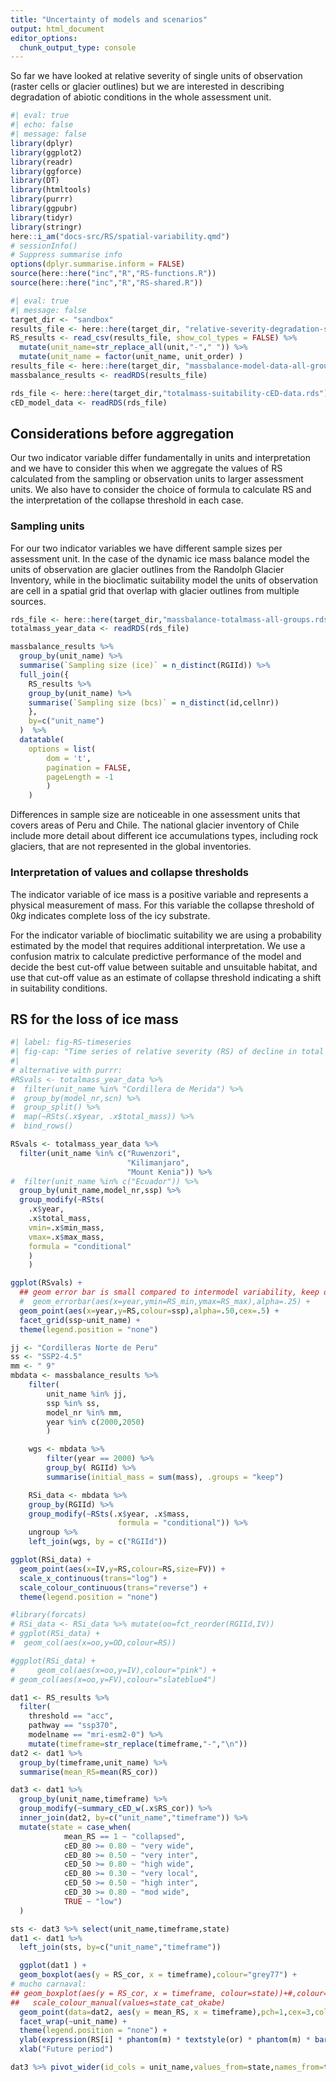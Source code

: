 ```yaml
---
title: "Uncertainty of models and scenarios"
output: html_document
editor_options: 
  chunk_output_type: console
---
```


So far we have looked at relative severity of single units of observation (raster cells or glacier outlines) but we are interested in describing degradation of abiotic conditions in the whole assessment unit.

```r
#| eval: true
#| echo: false
#| message: false
library(dplyr)
library(ggplot2)
library(readr)
library(ggforce)
library(DT)
library(htmltools)
library(purrr)
library(ggpubr)
library(tidyr)
library(stringr)
here::i_am("docs-src/RS/spatial-variability.qmd")
# sessionInfo()
# Suppress summarise info
options(dplyr.summarise.inform = FALSE)
source(here::here("inc","R","RS-functions.R"))
source(here::here("inc","R","RS-shared.R"))
```

```r
#| eval: true
#| message: false
target_dir <- "sandbox"
results_file <- here::here(target_dir, "relative-severity-degradation-suitability-all-tropical-glaciers.csv")
RS_results <- read_csv(results_file, show_col_types = FALSE) %>%
  mutate(unit_name=str_replace_all(unit,"-"," ")) %>%
  mutate(unit_name = factor(unit_name, unit_order) )
results_file <- here::here(target_dir, "massbalance-model-data-all-groups.rds")
massbalance_results <- readRDS(results_file)

rds_file <- here::here(target_dir,"totalmass-suitability-cED-data.rds")
cED_model_data <- readRDS(rds_file)
```

## Considerations before aggregation

Our two indicator variable differ fundamentally in units and interpretation and we have to consider this when we aggregate the values of RS calculated from the sampling or observation units to larger assessment units. We also have to consider the choice of formula to calculate RS and the interpretation of the collapse threshold in each case.

### Sampling units

For our two indicator variables we have different sample sizes per assessment unit. In the case of the dynamic ice mass balance model the units of observation are glacier outlines from the Randolph Glacier Inventory, while in the bioclimatic suitability model the units of observation are cell in a spatial grid that overlap with glacier outlines from multiple sources. 

```r
rds_file <- here::here(target_dir,"massbalance-totalmass-all-groups.rds")
totalmass_year_data <- readRDS(rds_file) 

massbalance_results %>%
  group_by(unit_name) %>%
  summarise(`Sampling size (ice)` = n_distinct(RGIId)) %>%
  full_join({
    RS_results %>%
    group_by(unit_name) %>%
    summarise(`Sampling size (bcs)` = n_distinct(id,cellnr))
    },
    by=c("unit_name")
  )  %>%
  datatable(
    options = list(
        dom = 't', 
        pagination = FALSE, 
        pageLength = -1
        )
    ) 

```

Differences in sample size are noticeable in one assessment units that covers areas of Peru and Chile.  The national glacier inventory of Chile include more detail about different ice accumulations types, including rock glaciers, that are not represented in the global inventories.



### Interpretation of values and collapse thresholds

The indicator variable of ice mass is a positive variable and represents a physical measurement of mass. For this variable the  collapse threshold of $0 kg$ indicates complete loss of the icy substrate. 

For the indicator variable of bioclimatic suitability we are using a probability estimated by the model that requires additional interpretation. We use a confusion matrix to calculate predictive performance of the model and decide the best cut-off value between suitable and unsuitable habitat, and use that cut-off value as an estimate of collapse threshold indicating a shift in suitability conditions.

## RS for the loss of ice mass




```r
#| label: fig-RS-timeseries
#| fig-cap: "Time series of relative severity (RS) of decline in total ice mass for different assessment units (columns) and three future scenarios (rows) based on a collapse threshold of $0 kg$ of ice. The points represents values calculated for 12 different global circulation models."
#| 
# alternative with purrr:
#RSvals <- totalmass_year_data %>%
#  filter(unit_name %in% "Cordillera de Merida") %>%
#  group_by(model_nr,scn) %>%
#  group_split() %>%
#  map(~RSts(.x$year, .x$total_mass)) %>%
#  bind_rows()

RSvals <- totalmass_year_data %>%
  filter(unit_name %in% c("Ruwenzori",
                          "Kilimanjaro", 
                          "Mount Kenia")) %>%
#  filter(unit_name %in% c("Ecuador")) %>%
  group_by(unit_name,model_nr,ssp) %>%
  group_modify(~RSts(
    .x$year,
    .x$total_mass,
    vmin=.x$min_mass,
    vmax=.x$max_mass,
    formula = "conditional"
    )
    ) 

ggplot(RSvals) +
  ## geom error bar is small compared to intermodel variability, keep out of the plot
  #  geom_errorbar(aes(x=year,ymin=RS_min,ymax=RS_max),alpha=.25) +
  geom_point(aes(x=year,y=RS,colour=ssp),alpha=.50,cex=.5) +
  facet_grid(ssp~unit_name) +
  theme(legend.position = "none")

```

```r
jj <- "Cordilleras Norte de Peru"
ss <- "SSP2-4.5"
mm <- " 9"
mbdata <- massbalance_results %>%
    filter(
        unit_name %in% jj,
        ssp %in% ss,
        model_nr %in% mm,
        year %in% c(2000,2050)
        ) 

    wgs <- mbdata %>%
        filter(year == 2000) %>%
        group_by( RGIId) %>%
        summarise(initial_mass = sum(mass), .groups = "keep") 

    RSi_data <- mbdata %>%
    group_by(RGIId) %>%
    group_modify(~RSts(.x$year, .x$mass,
                        formula = "conditional")) %>%
    ungroup %>%
    left_join(wgs, by = c("RGIId"))

ggplot(RSi_data) + 
  geom_point(aes(x=IV,y=RS,colour=RS,size=FV)) + 
  scale_x_continuous(trans="log") + 
  scale_colour_continuous(trans="reverse") + 
  theme(legend.position = "none")

#library(forcats)
# RSi_data <- RSi_data %>% mutate(oo=fct_reorder(RGIId,IV))
# ggplot(RSi_data) + 
#  geom_col(aes(x=oo,y=OD,colour=RS)) 

#ggplot(RSi_data) + 
#     geom_col(aes(x=oo,y=IV),colour="pink") + 
# geom_col(aes(x=oo,y=FV),colour="slateblue4")

```

```r
dat1 <- RS_results %>%
  filter(
    threshold == "acc",
    pathway == "ssp370",
    modelname == "mri-esm2-0") %>%
    mutate(timeframe=str_replace(timeframe,"-","\n"))
dat2 <- dat1 %>%
  group_by(timeframe,unit_name) %>%
  summarise(mean_RS=mean(RS_cor))

dat3 <- dat1 %>%
  group_by(unit_name,timeframe) %>%
  group_modify(~summary_cED_w(.x$RS_cor)) %>%
  inner_join(dat2, by=c("unit_name","timeframe")) %>%
  mutate(state = case_when(
            mean_RS == 1 ~ "collapsed",
            cED_80 >= 0.80 ~ "very wide",
            cED_80 >= 0.50 ~ "very inter",
            cED_50 >= 0.80 ~ "high wide",
            cED_80 >= 0.30 ~ "very local",
            cED_50 >= 0.50 ~ "high inter",
            cED_30 >= 0.80 ~ "mod wide",
            TRUE ~ "low")
  )


```

```r
sts <- dat3 %>% select(unit_name,timeframe,state)
dat1 <- dat1 %>%
  left_join(sts, by=c("unit_name","timeframe"))

  ggplot(dat1 ) +
  geom_boxplot(aes(y = RS_cor, x = timeframe),colour="grey77") +
# mucho carnaval:  
## geom_boxplot(aes(y = RS_cor, x = timeframe, colour=state))+#,colour="grey77") +
##   scale_colour_manual(values=state_cat_okabe) 
  geom_point(data=dat2, aes(y = mean_RS, x = timeframe),pch=1,cex=3,colour="grey22") +
  facet_wrap(~unit_name) +
  theme(legend.position = "none") +
  ylab(expression(RS[i] * phantom(m) * textstyle(or) * phantom(m) * bar(RS))) +
  xlab("Future period") 
```


```r
dat3 %>% pivot_wider(id_cols = unit_name,values_from=state,names_from=timeframe)
```
